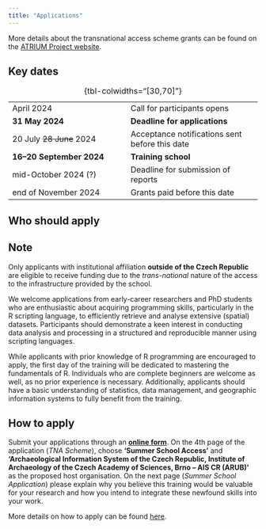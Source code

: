 ```yaml
---
title: "Applications"
---
```


<!-- ::: {.callout-note}
Apply using the online form [here](https://docs.google.com/forms/d/e/1FAIpQLSctI5Dw7VhUmVKQxSj7lPwGWCvEKU3oI5YlRi0Y1MihDKTXGg/viewform).
::: -->

More details about the transnational access scheme grants can be found on the [ATRIUM Project website](https://atrium-research.eu/travel-grants/){.external}.

## Key dates 

|                               |                                |
|-----------------------------  |--------------------------------|
| April 2024                    | Call for participants opens    |
| **31 May 2024**               | **Deadline for applications**  |
| 20 July ~~28 June~~ 2024      | Acceptance notifications sent before this date |
| **16--20 September 2024**     | **Training school**            |
| mid-October 2024 (?)          | Deadline for submission of reports |
| end of November 2024          | Grants paid before this date   |

: {tbl-colwidths="[30,70]"}

<!-- ::: -->

## Who should apply

::: {.callout-tip}

## Note

Only applicants with institutional affiliation **outside of the Czech Republic** are eligible to receive funding due to the *trans-national* nature of the access to the infrastructure provided by the school.
:::

We welcome applications from early-career researchers and PhD students who are enthusiastic about acquiring programming skills, particularly in the R scripting language, to efficiently retrieve and analyse extensive (spatial) datasets. 
Participants should demonstrate a keen interest in conducting data analysis and processing in a structured and reproducible manner using scripting languages. 

While applicants with prior knowledge of R programming are encouraged to apply, the first day of the training will be dedicated to mastering the fundamentals of R. 
Individuals who are complete beginners are welcome as well, as no prior experience is necessary. 
Additionally, applicants should have a basic understanding of statistics, data management, and geographic information systems to fully benefit from the training.


## How to apply

Submit your applications through an [**online form**](https://docs.google.com/forms/d/e/1FAIpQLSctI5Dw7VhUmVKQxSj7lPwGWCvEKU3oI5YlRi0Y1MihDKTXGg/viewform){.external}. 
On the 4th page of the application (*TNA Scheme*), choose **'Summer School Access'** and **'Archaeological Information System of the Czech Republic, Institute of Archaeology of the Czech Academy of Sciences, Brno -- AIS CR (ARUB)'** as the proposed host organisation.
On the next page (*Summer School Application*) please explain why you believe this training would be valuable for your research and how you intend to integrate these newfound skills into your work.

More details on how to apply can be found [here](https://atrium-research.eu/tna-application-process/){.external}.
